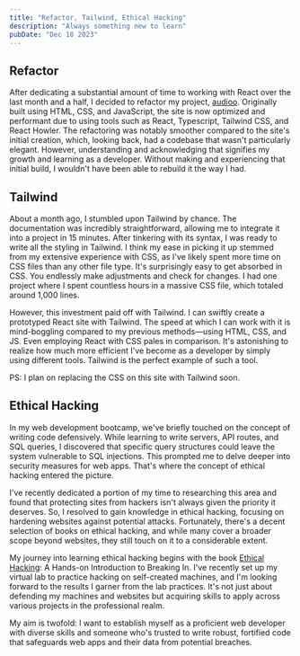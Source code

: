 ```yaml
---
title: "Refactor, Tailwind, Ethical Hacking"
description: "Always something new to learn"
pubDate: "Dec 18 2023"
---
```


## Refactor

After dedicating a substantial amount of time to working with React over the last month and a half, I decided to refactor my project, [audioo](https://audioo.org). Originally built using HTML, CSS, and JavaScript, the site is now optimized and performant due to using tools such as React, Typescript, Tailwind CSS, and React Howler. The refactoring was notably smoother compared to the site's initial creation, which, looking back, had a codebase that wasn't particularly elegant. However, understanding and acknowledging that signifies my growth and learning as a developer. Without making and experiencing that initial build, I wouldn't have been able to rebuild it the way I had.

## Tailwind

About a month ago, I stumbled upon Tailwind by chance. The documentation was incredibly straightforward, allowing me to integrate it into a project in 15 minutes. After tinkering with its syntax, I was ready to write all the styling in Tailwind. I think my ease in picking it up stemmed from my extensive experience with CSS, as I've likely spent more time on CSS files than any other file type. It's surprisingly easy to get absorbed in CSS. You endlessly make adjustments and check for changes. I had one project where I spent countless hours in a massive CSS file, which totaled around 1,000 lines.

However, this investment paid off with Tailwind. I can swiftly create a prototyped React site with Tailwind. The speed at which I can work with it is mind-boggling compared to my previous methods—using HTML, CSS, and JS. Even employing React with CSS pales in comparison. It's astonishing to realize how much more efficient I've become as a developer by simply using different tools. Tailwind is the perfect example of such a tool.

PS: I plan on replacing the CSS on this site with Tailwind soon.

## Ethical Hacking

In my web development bootcamp, we've briefly touched on the concept of writing code defensively. While learning to write servers, API routes, and SQL queries, I discovered that specific query structures could leave the system vulnerable to SQL injections. This prompted me to delve deeper into security measures for web apps. That's where the concept of ethical hacking entered the picture.

I've recently dedicated a portion of my time to researching this area and found that protecting sites from hackers isn't always given the priority it deserves. So, I resolved to gain knowledge in ethical hacking, focusing on hardening websites against potential attacks. Fortunately, there's a decent selection of books on ethical hacking, and while many cover a broader scope beyond websites, they still touch on it to a considerable extent.

My journey into learning ethical hacking begins with the book [Ethical Hacking](https://nostarch.com/ethical-hacking): A Hands-on Introduction to Breaking In. I've recently set up my virtual lab to practice hacking on self-created machines, and I'm looking forward to the results I garner from the lab practices. It's not just about defending my machines and websites but acquiring skills to apply across various projects in the professional realm.

My aim is twofold: I want to establish myself as a proficient web developer with diverse skills and someone who's trusted to write robust, fortified code that safeguards web apps and their data from potential breaches.